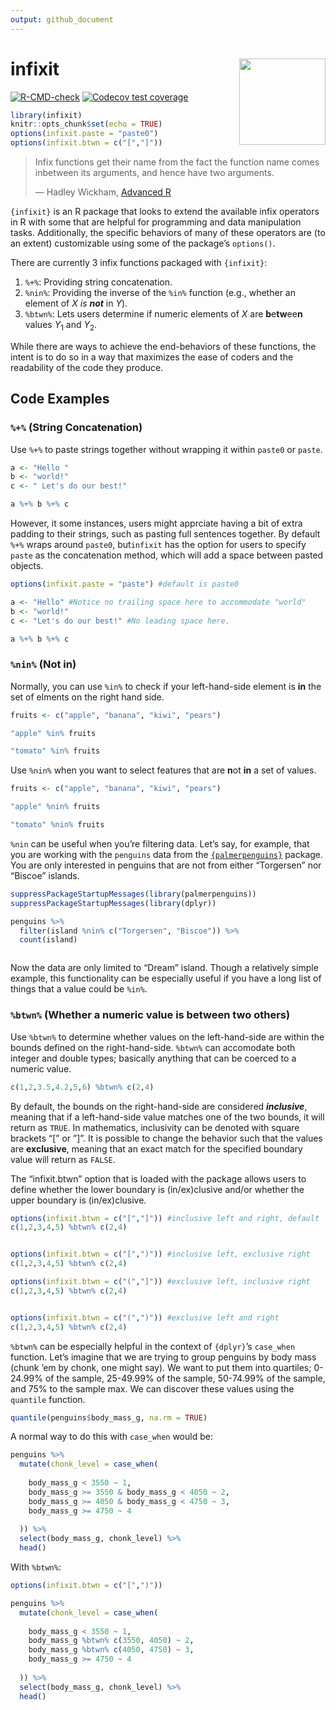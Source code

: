 ```yaml
---
output: github_document
---
```


<!-- README.md is generated from README.Rmd. Please edit that file -->

# infixit <img src="man/figures/logo.png" align="right" height="138"/>

<!-- badges: start -->

[![R-CMD-check](https://github.com/prlitics/infixit/actions/workflows/R-CMD-check.yaml/badge.svg)](https://github.com/prlitics/infixit/actions/workflows/R-CMD-check.yaml) [![Codecov test coverage](https://codecov.io/gh/prlitics/infixit/branch/main/graph/badge.svg)](https://app.codecov.io/gh/prlitics/infixit?branch=main)

<!-- badges: end -->

```r
library(infixit)
knitr::opts_chunk$set(echo = TRUE)
options(infixit.paste = "paste0")
options(infixit.btwn = c("[","]"))
```

>  Infix functions get their name from the fact the function name comes inbetween its arguments, and hence have two arguments.
>
> --- Hadley Wickham, [Advanced R](https://adv-r.hadley.nz/functions.html#:~:text=Infix%20functions%20get%20their%20name,%2C%20%3C%3D%20%2C%20%3D%3D%20%2C%20!%3D) 

`{infixit}` is an R package that looks to extend the available infix operators in R with some that are helpful for programming and data manipulation tasks. Additionally, the specific behaviors of many of these operators are (to an extent) customizable using some of the package's `options()`.

There are currently 3 infix functions packaged with `{infixit}`:

1. `%+%`: Providing string concatenation. 
2. `%nin%`: Providing the inverse of the `%in%` function (e.g., whether an element of $X$ _is **not**_ in $Y$).
3. `%btwn%`: Lets users determine if numeric elements of $X$ are **b**e**tw**ee**n** values $Y_1$ and $Y_2$. 


While there are ways to achieve the end-behaviors of these functions, the intent is to do so in a way that maximizes the ease of coders and the readability of the code they produce.




## Code Examples

### `%+%` (String Concatenation)

Use `%+%` to paste strings together without wrapping it within `paste0` or `paste`.

```r
a <- "Hello "
b <- "world!"
c <- " Let's do our best!"

a %+% b %+% c

```

However, it some instances, users might apprciate having a bit of extra padding to their strings, such as pasting full sentences together. By default `%+%` wraps around `paste0`, but`infixit` has the option for users to specify `paste` as the concatenation method, which will add a space between pasted objects.

```r
options(infixit.paste = "paste") #default is paste0

a <- "Hello" #Notice no trailing space here to accommodate "world"
b <- "world!"
c <- "Let's do our best!" #No leading space here.

a %+% b %+% c

```


### `%nin%` (Not in)

Normally, you can use `%in%` to check if your left-hand-side element is **in** the set of elments on the right hand side.

```r
fruits <- c("apple", "banana", "kiwi", "pears")

"apple" %in% fruits

"tomato" %in% fruits

```


Use `%nin%` when you want to select features that are **n**ot **in** a set of values. 

```r
fruits <- c("apple", "banana", "kiwi", "pears")

"apple" %nin% fruits

"tomato" %nin% fruits

```

`%nin` can be useful when you're filtering data. Let's say, for example, that you are working with the `penguins` data from the [`{palmerpenguins}`](https://allisonhorst.github.io/palmerpenguins/) package. You are only interested in penguins that are not from either "Torgersen" nor "Biscoe" islands.

```r

suppressPackageStartupMessages(library(palmerpenguins))
suppressPackageStartupMessages(library(dplyr))

penguins %>%
  filter(island %nin% c("Torgersen", "Biscoe")) %>%
  count(island)



```

Now the data are only limited to "Dream" island. Though a relatively simple example, this functionality can be especially useful if you have a long list of things that a value could be `%in%`. 

### `%btwn%` (Whether a numeric value is between two others)

Use `%btwn%` to determine whether values on the left-hand-side are within the bounds defined on the right-hand-side. `%btwn%` can accomodate both integer and double types; basically anything that can be coerced to a numeric value.

```r

c(1,2,3.5,4.2,5,6) %btwn% c(2,4)


```
By default, the bounds on the right-hand-side are considered **_inclusive_**, meaning that if a left-hand-side value matches one of the two bounds, it will return as `TRUE`. In mathematics, inclusivity can be denoted with square brackets "[" or "]". It is possible to change the behavior such that the values are **exclusive**, meaning that an exact match for the specified boundary value will return as `FALSE`.

The "infixit.btwn" option that is loaded with the package allows users to define whether the lower boundary is (in/ex)clusive and/or whether the upper boundary is (in/ex)clusive.


```r

options(infixit.btwn = c("[","]")) #inclusive left and right, default
c(1,2,3,4,5) %btwn% c(2,4)


options(infixit.btwn = c("[",")")) #inclusive left, exclusive right
c(1,2,3,4,5) %btwn% c(2,4)

options(infixit.btwn = c("(","]")) #exclusive left, inclusive right
c(1,2,3,4,5) %btwn% c(2,4)


options(infixit.btwn = c("(",")")) #exclusive left and right
c(1,2,3,4,5) %btwn% c(2,4)


```

`%btwn%` can be especially helpful in the context of `{dplyr}`'s `case_when` function. Let's imagine that we are trying to group penguins by body mass (chunk 'em by chonk, one might say). We want to put them into quartiles; 0-24.99% of the sample, 25-49.99% of the sample, 50-74.99% of the sample, and 75% to the sample max. We can discover these values using the `quantile` function.

```r

quantile(penguins$body_mass_g, na.rm = TRUE)

```


A normal way to do this with `case_when` would be:

```r

penguins %>%
  mutate(chonk_level = case_when(
    
    body_mass_g < 3550 ~ 1,
    body_mass_g >= 3550 & body_mass_g < 4050 ~ 2,
    body_mass_g >= 4050 & body_mass_g < 4750 ~ 3,
    body_mass_g >= 4750 ~ 4
    
  )) %>% 
  select(body_mass_g, chonk_level) %>%
  head()

```


With `%btwn%`:

```r

options(infixit.btwn = c("[",")"))

penguins %>%
  mutate(chonk_level = case_when(
    
    body_mass_g < 3550 ~ 1,
    body_mass_g %btwn% c(3550, 4050) ~ 2,
    body_mass_g %btwn% c(4050, 4750) ~ 3,
    body_mass_g >= 4750 ~ 4
    
  )) %>% 
  select(body_mass_g, chonk_level) %>%
  head()

```

